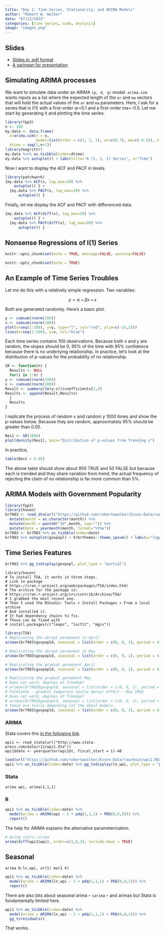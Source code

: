 ```yaml
---
title: "Day 2: Time Series, Stationarity, and ARIMA Models"
author: "Robert W. Walker"
date: "07/22/2025"
categories: [time series, code, analysis]
image: "image1.png"
---
```


## Slides

- [Slides in .pdf format](./slides/slidesDay2.pdf)
- [A xaringan for presentation](https://rww.science/xaringan/ESSSSDA22-Day2/)

## Simulating ARIMA processes

We want to simulate data under an ARIMA `(p, d, q)` model.  `arima.sim` wants inputs as a list where the expected length of the `ar` and `ma` vectors that will hold the actual values of the `ar` and `ma` parameters.  Here, I ask for a series that is I(1) with a first-order ar=0.1 and a first-order ma=-0.5.  Let me start by generating it and plotting the time series.

```r
library(fpp3)
n <- 100
my.data <- data.frame(
  x=arima.sim(n = n, 
              model=list(order = c(1, 1, 1), ar=c(0.7), ma=c(-0.5)), n.start=20), 
  dtime = seq(1,n+1))
library(magrittr)
my.data %<>% as_tsibble(index=dtime) 
my.data %>% autoplot() + labs(title="A (1, 1, 1) Series", x="Time")
```

Now I want to display the ACF and PACF in levels.

```r
library(patchwork)
{my.data %>% ACF(x, lag_max=20) %>% 
    autoplot() } + 
  {my.data %>% PACF(x, lag_max=20) %>% 
      autoplot() }
```

Finally, let me display the ACF and PACF with differenced data.

```r
{my.data %>% ACF(diff(x), lag_max=20) %>% 
    autoplot() } + 
  {my.data %>% PACF(diff(x), lag_max=20) %>% 
      autoplot() }
```


## Nonsense Regressions of I(1) Series


```r
knitr::opts_chunk$set(echo = TRUE, message=FALSE, warning=FALSE)
```


```r
knitr::opts_chunk$set(echo = TRUE)
```

## An Example of Time Series Troubles

Let me do this with a relatively simple regression.  Two variables: 

$$ y = \alpha + \beta x + \epsilon $$

Both are generated randomly.  Here's a basic plot.

```r
y <- cumsum(rnorm(100))
x <- cumsum(rnorm(100))
plot(x=seq(1:100), y=y, type="l", col="red", ylim=c(-15,15))
lines(x=seq(1:100), y=x, col="blue")
```

Each time series contains 100 observations.  Because both x and y are random, the slopes should be 0, 95% of the time with 95% confidence because there is no underlying relationship.  In practice, let's look at the distribution of p-values for the probability of no relationship.

```r
SR <- function(n) {
  Results <- NULL
  for(i in 1:n) {
y <- cumsum(rnorm(100))
x <- cumsum(rnorm(100))
Result <- summary(lm(y~x))$coefficients[2,4]
Results <- append(Result,Results)
  }
  Results
}
```

I replicate the process of random x and random y 1000 times and show the p-values below.  Because they are random, approximately 95% should be greater than 0.05.

```r
Res1 <- SR(1000)
plot(density(Res1), main="Distribution of p-values from Trending x")
```

In practice,

```r
table(Res1 > 0.05)
```

The above table should show about 950 TRUE and 50 FALSE but because each is trended and they share variation from trend, the actual frequency of rejecting the claim of no relationship is far more common than 5%.


## ARIMA Models with Government Popularity

```r
library(fpp3)
library(haven)
br7983 <- read_dta(url("https://github.com/robertwwalker/Essex-Data/raw/main/br7983.dta")) %>% 
  mutate(month = as.character(month)) %>% 
  mutate(month = paste0("19",month, sep="")) %>% 
  mutate(date = yearmonth(month, format="%Y%m"))
br7983 <- br7983 %>% as_tsibble(index=date) 
br7983 %>% autoplot(govpopl) + hrbrthemes::theme_ipsum() + labs(y="logged Government Popularity")
```

## Time Series Features

```r
br7983 %>% gg_tsdisplay(govpopl, plot_type = "partial")
```

```
library(haven)
# To install TSA, it works in three steps.
# Link to package
# https://cran.r-project.org/web/packages/TSA/index.html
# The archive for the package is:
# https://cran.r-project.org/src/contrib/Archive/TSA/
# I grabbed the most recent one.
# Then I used the RStudio: Tools > Install Packages > From a local archive
# And installed it.
# It had dependency chains to fix.
# Those can be fixed with
# install.packages(c("leaps", "locfit", "mgcv"))
```

```r
library(TSA)
# Replicating the abrupt permanent in April
arimax(br7983$govpopld, seasonal = list(order = c(0, 0, 1), period = 4), xreg=br7983$flandd)
```

```r
# Replicating the abrupt permanent in May
arimax(br7983$govpopld, seasonal = list(order = c(0, 0, 1), period = 4), xreg=br7983$flanddlag1)
```

```r
# Replicating the gradual permanent April
arimax(br7983$govpopld, seasonal = list(order = c(0, 0, 1), period = 4), xtransf = br7983$flandd, transfer = list(c(1,0)))
```

```r
# Replicating the gradual permanent May
# Does not work; degrees of freedom?
# arimax(br7983$govpopld, seasonal = list(order = c(0, 0, 1), period = 4), xtransf = br7983$flanddlag1, transfer = list(c(1,0)))
# Falklands - gradual temporary (pulse decay) effect - May 1982
# Does not work; degrees of freedom?
# arimax(br7983$govpopld, seasonal = list(order = c(0, 0, 1), period = 4), xtransf = br7983$flanddlag1, transfer = list(c(1,1)))
# These are fairly demanding [of the data] models.
arimax(br7983$govpopld, seasonal = list(order = c(0, 0, 1), period = 4), xtransf = br7983$flandd, transfer = list(c(1,0)))
```

### ARIMA

Stata covers this [in the following link](https://www.stata.com/features/time-series/ts-arima.pdf).

```
wpi1 <- read_stata(url("http://www.stata-press.com/data/r12/wpi1.dta"))
wpi1$date <- yearquarter(wpi1$t, fiscal_start = 1)-40
```

```r
load(url("https://github.com/robertwwalker/Essex-Data/raw/main/wpi1.RData"))
wpi1 %>% as_tsibble(index=date) %>% gg_tsdisplay(ln_wpi, plot_type = "partial") + labs(title="Log WPI")
```

### Stata

```
arima wpi, arima(1,1,1)
```

### R

```r
wpi1 %>% as_tsibble(index=date) %>% 
  model(arima = ARIMA(wpi ~ 1 + pdq(1,1,1) + PDQ(0,0,0))) %>% 
  report()
```

The help for ARIMA explains the alternative parameterization.

```r
# Using stats::arima
arima(diff(wpi1$wpi), order=c(1,0,1), include.mean = TRUE)
```

## Seasonal

```
arima D.ln_wpi, ar(1) ma(1 4)
```

```r
wpi1 %>% as_tsibble(index=date) %>% 
  model(arima = ARIMA(ln_wpi ~ 1 + pdq(1,1,1) + PDQ(0,0,1))) %>% 
  report()
```
There are also bits about seasonal arima -- `sarima` -- and arimax but Stata is fundamentally limited here.


```r
wpi1 %>% as_tsibble(index=date) %>% 
  model(arima = ARIMA(ln_wpi ~ 1 + pdq(1,1,1) + PDQ(0,0,1))) %>% 
  gg_tsresiduals()
```

That works.